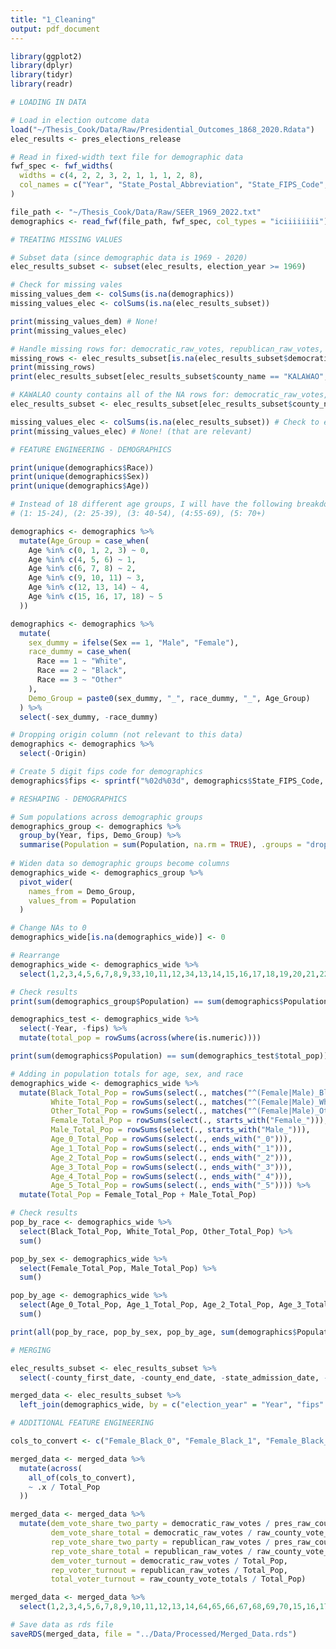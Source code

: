 ```yaml
---
title: "1_Cleaning"
output: pdf_document
---
```


```r

library(ggplot2)
library(dplyr)
library(tidyr)
library(readr)

```

```r

# LOADING IN DATA

# Load in election outcome data
load("~/Thesis_Cook/Data/Raw/Presidential_Outcomes_1868_2020.Rdata")
elec_results <- pres_elections_release

# Read in fixed-width text file for demographic data
fwf_spec <- fwf_widths(
  widths = c(4, 2, 2, 3, 2, 1, 1, 1, 2, 8),
  col_names = c("Year", "State_Postal_Abbreviation", "State_FIPS_Code", "County_FIPS_Code", "Registry", "Race", "Origin", "Sex", "Age", "Population")
)

file_path <- "~/Thesis_Cook/Data/Raw/SEER_1969_2022.txt"
demographics <- read_fwf(file_path, fwf_spec, col_types = "iciiiiiiii")

```

```r

# TREATING MISSING VALUES

# Subset data (since demographic data is 1969 - 2020)
elec_results_subset <- subset(elec_results, election_year >= 1969)

# Check for missing vales
missing_values_dem <- colSums(is.na(demographics))
missing_values_elec <- colSums(is.na(elec_results_subset))

print(missing_values_dem) # None!
print(missing_values_elec)

# Handle missing rows for: democratic_raw_votes, republican_raw_votes, pres_raw_vote_totals_two_party, raw_county_vote_totals
missing_rows <- elec_results_subset[is.na(elec_results_subset$democratic_raw_votes), ]
print(missing_rows) 
print(elec_results_subset[elec_results_subset$county_name == "KALAWAO", ])

# KAWALAO county contains all of the NA rows for: democratic_raw_votes, republican_raw_votes, pres_raw_vote_totals_two_party, raw_county_vote_totals, so we will remove the county (also has very small population)
elec_results_subset <- elec_results_subset[elec_results_subset$county_name != "KALAWAO", ]

missing_values_elec <- colSums(is.na(elec_results_subset)) # Check to ensure there are no more NAs
print(missing_values_elec) # None! (that are relevant)

```

```r

# FEATURE ENGINEERING - DEMOGRAPHICS

print(unique(demographics$Race))
print(unique(demographics$Sex))
print(unique(demographics$Age))

# Instead of 18 different age groups, I will have the following breakdown:
# (1: 15-24), (2: 25-39), (3: 40-54), (4:55-69), (5: 70+)

demographics <- demographics %>%
  mutate(Age_Group = case_when(
    Age %in% c(0, 1, 2, 3) ~ 0,
    Age %in% c(4, 5, 6) ~ 1,
    Age %in% c(6, 7, 8) ~ 2,
    Age %in% c(9, 10, 11) ~ 3,
    Age %in% c(12, 13, 14) ~ 4,
    Age %in% c(15, 16, 17, 18) ~ 5
  ))

demographics <- demographics %>%
  mutate(
    sex_dummy = ifelse(Sex == 1, "Male", "Female"),
    race_dummy = case_when(
      Race == 1 ~ "White",
      Race == 2 ~ "Black",
      Race == 3 ~ "Other"
    ),
    Demo_Group = paste0(sex_dummy, "_", race_dummy, "_", Age_Group)
  ) %>%
  select(-sex_dummy, -race_dummy) 

# Dropping origin column (not relevant to this data)
demographics <- demographics %>% 
  select(-Origin)

# Create 5 digit fips code for demographics
demographics$fips <- sprintf("%02d%03d", demographics$State_FIPS_Code, demographics$County_FIPS_Code)

```

```r

# RESHAPING - DEMOGRAPHICS

# Sum populations across demographic groups
demographics_group <- demographics %>%
  group_by(Year, fips, Demo_Group) %>%
  summarise(Population = sum(Population, na.rm = TRUE), .groups = "drop")
  
# Widen data so demographic groups become columns
demographics_wide <- demographics_group %>% 
  pivot_wider(
    names_from = Demo_Group,
    values_from = Population
  )

# Change NAs to 0
demographics_wide[is.na(demographics_wide)] <- 0

# Rearrange
demographics_wide <- demographics_wide %>% 
  select(1,2,3,4,5,6,7,8,9,33,10,11,12,34,13,14,15,16,17,18,19,20,21,22,23,24,25,35,36,37,26,38,27,28,29,30,31,32)

# Check results
print(sum(demographics_group$Population) == sum(demographics$Population))

demographics_test <- demographics_wide %>% 
  select(-Year, -fips) %>% 
  mutate(total_pop = rowSums(across(where(is.numeric))))

print(sum(demographics$Population) == sum(demographics_test$total_pop))

# Adding in population totals for age, sex, and race
demographics_wide <- demographics_wide %>%
  mutate(Black_Total_Pop = rowSums(select(., matches("^(Female|Male)_Black_"))),
         White_Total_Pop = rowSums(select(., matches("^(Female|Male)_White_"))),
         Other_Total_Pop = rowSums(select(., matches("^(Female|Male)_Other_"))),
         Female_Total_Pop = rowSums(select(., starts_with("Female_"))),
         Male_Total_Pop = rowSums(select(., starts_with("Male_"))),
         Age_0_Total_Pop = rowSums(select(., ends_with("_0"))),
         Age_1_Total_Pop = rowSums(select(., ends_with("_1"))),
         Age_2_Total_Pop = rowSums(select(., ends_with("_2"))),
         Age_3_Total_Pop = rowSums(select(., ends_with("_3"))),
         Age_4_Total_Pop = rowSums(select(., ends_with("_4"))),
         Age_5_Total_Pop = rowSums(select(., ends_with("_5")))) %>% 
  mutate(Total_Pop = Female_Total_Pop + Male_Total_Pop)

# Check results
pop_by_race <- demographics_wide %>% 
  select(Black_Total_Pop, White_Total_Pop, Other_Total_Pop) %>% 
  sum()

pop_by_sex <- demographics_wide %>% 
  select(Female_Total_Pop, Male_Total_Pop) %>% 
  sum()

pop_by_age <- demographics_wide %>% 
  select(Age_0_Total_Pop, Age_1_Total_Pop, Age_2_Total_Pop, Age_3_Total_Pop, Age_4_Total_Pop, Age_5_Total_Pop) %>% 
  sum()

print(all(pop_by_race, pop_by_sex, pop_by_age, sum(demographics$Population), sum(demographics_wide$Total_Pop)))

```

```r

# MERGING

elec_results_subset <- elec_results_subset %>% 
  select(-county_first_date, -county_end_date, -state_admission_date, -original_county_name, -original_name_end_date)

merged_data <- elec_results_subset %>%
  left_join(demographics_wide, by = c("election_year" = "Year", "fips" = "fips"))

```

```r

# ADDITIONAL FEATURE ENGINEERING

cols_to_convert <- c("Female_Black_0", "Female_Black_1", "Female_Black_2", "Female_Black_3", "Female_Black_4", "Female_Black_5", "Female_Other_0", "Female_Other_1", "Female_Other_2", "Female_Other_3", "Female_Other_4", "Female_Other_4", "Female_Other_5", "Female_White_0", "Female_White_1", "Female_White_2", "Female_White_3", "Female_White_4", "Female_White_5", "Male_Black_0", "Male_Black_1", "Male_Black_2", "Male_Black_3", "Male_Black_4", "Male_Black_5", "Male_Other_0", "Male_Other_1", "Male_Other_2", "Male_Other_3", "Male_Other_4" ,"Male_Other_5", "Male_White_0", "Male_White_1", "Male_White_2", "Male_White_3", "Male_White_4", "Male_White_5", "Black_Total_Pop", "White_Total_Pop", "Other_Total_Pop", "Female_Total_Pop", "Male_Total_Pop", "Age_0_Total_Pop", "Age_1_Total_Pop", "Age_2_Total_Pop", "Age_3_Total_Pop", "Age_4_Total_Pop", "Age_5_Total_Pop")

merged_data <- merged_data %>%
  mutate(across(
    all_of(cols_to_convert),
    ~ .x / Total_Pop
  ))

merged_data <- merged_data %>% 
  mutate(dem_vote_share_two_party = democratic_raw_votes / pres_raw_county_vote_totals_two_party,
         dem_vote_share_total = democratic_raw_votes / raw_county_vote_totals,
         rep_vote_share_two_party = republican_raw_votes / pres_raw_county_vote_totals_two_party,
         rep_vote_share_total = republican_raw_votes / raw_county_vote_totals,
         dem_voter_turnout = democratic_raw_votes / Total_Pop,
         rep_voter_turnout = republican_raw_votes / Total_Pop,
         total_voter_turnout = raw_county_vote_totals / Total_Pop)

merged_data <- merged_data %>% 
  select(1,2,3,4,5,6,7,8,9,10,11,12,13,14,64,65,66,67,68,69,70,15,16,17,18,19,20,21,22,23,24,25,26,27,28,29,30,31,32,33,34,35,36,37,38,39,40,41,42,43,44,45,46,47,48,49,50,51,52,53,54,55,56,57,58,59,60,61,62,63)

# Save data as rds file
saveRDS(merged_data, file = "../Data/Processed/Merged_Data.rds")

```
